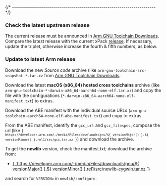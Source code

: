

{/* ------------------------------------------------------------------------ */}

### Check the latest upstream release

The current release must be announced in
[Arm GNU Toolchain Downloads](https://developer.arm.com/downloads/-/arm-gnu-toolchain-downloads).
Compare the latest release with the current xPack
[release](https://github.com/xpack-dev-tools/aarch64-none-elf-gcc-xpack/releases).
If necessary, update the triplet, otherwise increase the fourth & fifth numbers,
as below.

### Update to latest Arm release

Download the new _Source code_ archive (like
`arm-gnu-toolchain-src-snapshot-*.tar.xz` from
[Arm GNU Toolchain Downloads](https://developer.arm.com/downloads/-/arm-gnu-toolchain-downloads/).

Download the latest **macOS (x86_64) hosted cross toolchains** archive (like
`arm-gnu-toolchain-*-darwin-x86_64-aarch64-none-elf.tar.xz`)
and copy the file with the configurations
(`*-darwin-x86_64-aarch64-none-elf-manifest.txt`) to extras.

Download the ABE manifest with the individual source URLs
(`arm-gnu-toolchain-aarch64-none-elf-abe-manifest.txt`) and copy to extras.

From the ABE manifest, identify the `gcc_url` and `gcc_filespec`,
compose the url
(like <code>{ `https://developer.arm.com/-/media/Files/downloads/gnu/${ versionMajor() }.${ versionMinor() }.rel1/src/gcc.tar.xz `}</code>)
and download the archive.

To get the **newlib** version, check the manifest.txt; download the archive from:

<ul>
<li><a href={ `https://developer.arm.com/-/media/Files/downloads/gnu/${ versionMajor() }.${ versionMinor() }.rel1/src/newlib-cygwin.tar.xz `}>{ `https://developer.arm.com/-/media/Files/downloads/gnu/${ versionMajor() }.${ versionMinor() }.rel1/src/newlib-cygwin.tar.xz `}</a></li>
</ul>

and search for `VERSION=` in `newlib/configure`.
